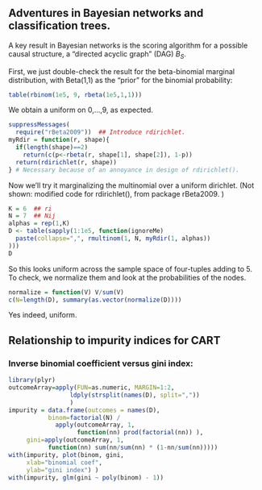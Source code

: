 ## Adventures in Bayesian networks and classification trees.

A key result in Bayesian networks is the scoring algorithm for a possible causal structure, a "directed acyclic graph" (DAG) $B_S$.

First, we just double-check the result for the beta-binomial marginal distribution, with Beta(1,1) as the "prior" for the binomial probability:
```r
table(rbinom(1e5, 9, rbeta(1e5,1,1)))
```
We obtain a uniform on 0,...,9, as expected.

```r
suppressMessages(
  require("rBeta2009"))  ## Introduce rdirichlet.
myRdir = function(r, shape){
  if(length(shape)==2) 
    return(c(p<-rbeta(r, shape[1], shape[2]), 1-p))
  return(rdirichlet(r, shape))
} # Necessary because of an annoyance in design of rdirichlet().
```
Now we'll try it marginalizing the multinomial over a uniform dirichlet.  (Not shown: modified code for rdirichlet(), from package rBeta2009. )
```r
K = 6  ## ri
N = 7  ## Nij
alphas = rep(1,K)
D <- table(sapply(1:1e5, function(ignoreMe) 
  paste(collapse=",", rmultinom(1, N, myRdir(1, alphas))
)))
D
```
So this looks uniform across the sample space of four-tuples adding to 5. To check, we normalize them and look at the probabilities of the nodes.
```r
normalize = function(V) V/sum(V)
c(N=length(D), summary(as.vector(normalize(D))))
```
Yes indeed, uniform.

## Relationship to impurity indices for CART

### Inverse binomial coefficient versus gini index:
```r
library(plyr)
outcomeArray=apply(FUN=as.numeric, MARGIN=1:2,
                 ldply(strsplit(names(D), split=","))
                 )
impurity = data.frame(outcomes = names(D),
           binom=factorial(N) / 
             apply(outcomeArray, 1, 
                   function(nn) prod(factorial(nn)) ), 
     gini=apply(outcomeArray, 1, 
           function(nn) sum(nn/sum(nn) * (1-nn/sum(nn)))))
with(impurity, plot(binom, gini,
     xlab="binomial coef",
     ylab="gini index") )
with(impurity, glm(gini ~ poly(binom) - 1))
```